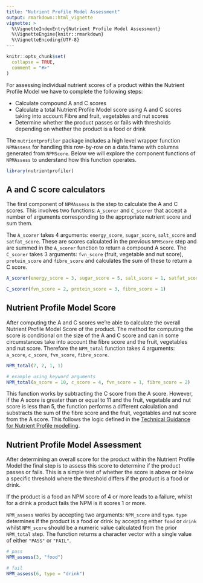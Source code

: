 ```yaml
---
title: "Nutrient Profile Model Assessment"
output: rmarkdown::html_vignette
vignette: >
  %\VignetteIndexEntry{Nutrient Profile Model Assessment}
  %\VignetteEngine{knitr::rmarkdown}
  %\VignetteEncoding{UTF-8}
---
```


```r
knitr::opts_chunk$set(
  collapse = TRUE,
  comment = "#>"
)
```

For assessing individual nutrient scores of a product within the Nutrient
Profile Model we have to complete the following steps:

- Calculate compound A and C scores 
- Calculate a total Nutrient Profile Model score using A and C scores 
taking into account Fibre and fruit, vegetables and nut scores 
- Determine whether the product passes or fails with thresholds depending on
whether the product is a food or drink

The `nutrientprofiler` package includes a high level wrapper function
`NPMAssess` for handling this row-by-row on a data.frame with columns generated
from `NPMScore`. Below we will explore the component functions of `NPMAssess` to
understand how this function operates.

```r
library(nutrientprofiler)
```

## A and C score calculators

The first component of `NPMAssess` is the step to calculate the A and C scores.
This involves two functions: `A_scorer` and `C_scorer` that accept a number of
arguments corresponding to the appropriate nutrient score and sum them.

The `A_scorer` takes 4 arguments: `energy_score`, `sugar_score`, `salt_score` and
`satfat_score`. These are scores calculated in the previous `NPMScore` step and
are summed in the `A_scorer` function to return a compound A score. The
`C_scorer` takes 3 arguments: `fvn_score` (fruit, vegetable and nut score),
`protein_score` and `fibre_score` and calculates the sum of these to return a C
score.

```r
A_scorer(energy_score = 3, sugar_score = 5, salt_score = 1, satfat_score = 2)

C_scorer(fvn_score = 2, protein_score = 3, fibre_score = 1)
```

## Nutrient Profile Model Score 

After computing the A and C scores we're able to calculate the overall Nutrient
Profile Model Score of the product. The method for computing the score is
conditional on the size of the A and C score and can in some circumstances take
into account the fibre score and the fruit, vegetables and nut score. 
Therefore the `NPM_total` function takes 4 arguments: `a_score`, `c_score`,
`fvn_score`, `fibre_score`.

```r
NPM_total(7, 2, 1, 1)

# example using keyword arguments
NPM_total(a_score = 10, c_score = 4, fvn_score = 1, fibre_score = 2)
```

This function works by subtracting the C score from the A score. However, if the A
score is greater than or equal to 11 and the fruit, vegetable and nut score is
less than 5, the function performs a different calculation and substracts the
sum of the fibre score and the fruit, vegetables and nut score from the A score.
This follows the logic defined in the [Technical Guidance for Nutrient Profile
modelling](https://assets.publishing.service.gov.uk/government/uploads/system/uploads/attachment_data/file/216094/dh_123492.pdf).

## Nutrient Profile Model Assessment 

After determining an overall score for the product within the Nutrient Profile
Model the final step is to assess this score to determine if the product passes
or fails. This is a simple test of whether the score is above or below a
specific threshold where the threshold differs if the product is a food or
drink.

If the product is a food an NPM score of 4 or more leads to a failure, whilst
for a drink a product fails the NPM is it scores 1 or more.

`NPM_assess` works by accepting two arguments: `NPM_score` and `type`. `type`
determines if the product is a food or drink by accepting either `food` or
`drink` whilst `NPM_score` should be a numeric value calculated from the prior
`NPM_total` step. The function returns a character vector with a single value of
either `"PASS"` or `"FAIL"`.

```r
# pass
NPM_assess(3, "food")

# fail
NPM_assess(6, type = "drink")
```

